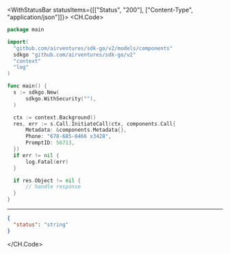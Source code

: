 

<WithStatusBar statusItems={[["Status", "200"], ["Content-Type", "application/json"]]}>
  <CH.Code>
  ```go InitiateCall.go
  package main

import(
	"github.com/airventures/sdk-go/v2/models/components"
	sdkgo "github.com/airventures/sdk-go/v2"
	"context"
	"log"
)

func main() {
    s := sdkgo.New(
        sdkgo.WithSecurity(""),
    )

    ctx := context.Background()
    res, err := s.Call.InitiateCall(ctx, components.Call{
        Metadata: &components.Metadata{},
        Phone: "678-685-8466 x3428",
        PromptID: 56713,
    })
    if err != nil {
        log.Fatal(err)
    }

    if res.Object != nil {
        // handle response
    }
}
  ```
  ---

  ```json Example Response
  {
    "status": "string"
  }
  ```
  </CH.Code>
</WithStatusBar>
